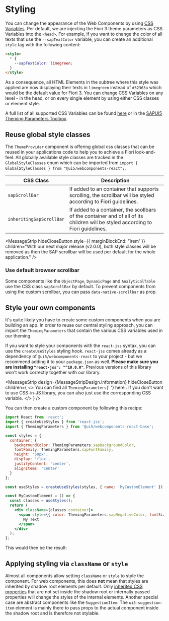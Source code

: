 
<Meta title="Styling" />

# Styling

You can change the appearance of the Web Components by using [CSS Variables](https://www.w3schools.com/Css/css3_variables.asp).
Per default, we are injecting the Fiori 3 theme parameters as CSS Variables into the `<head>`.
For example, if you want to change the color of all texts that use the `--sapTextColor` variable, you can create an additional `style` tag with the following content:

```html
<style>
  * {
    --sapTextColor: limegreen;
  }
</style>
```

<MessageStrip
  hideCloseButton
  design={MessageStripDesign.Warning}
  children="Changing the value of a CSS Variable will affect theming capabilities, as it will be changed for all themes!"
/>

As a consequence, all HTML Elements in the subtree where this style was applied are now displaying their texts in `limegreen` instead of `#32363a` which would be the default value for Fiori 3.
You can change CSS Variables on any level - in the head, or on every single element by using either CSS classes or element style.

A full list of all supported CSS Variables can be found [here](https://github.com/SAP/ui5-webcomponents-react/blob/main/packages/base/src/styling/ThemingParameters.ts)
or in the [SAPUI5 Theming Parameters Toolbox](https://sapui5.hana.ondemand.com/test-resources/sap/m/demokit/theming/webapp/index.html).

## Reuse global style classes

The `ThemeProvider` component is offering global css classes that can be reused in your applications code to help you to achieve a Fiori look-and-feel.
All globally available style classes are tracked in the `GlobalStyleClasses` enum which can be imported from `import { GlobalStyleClasses } from "@ui5/webcomponents-react";`.

| CSS Class                | Description                                                                                                                      |
| ------------------------ | -------------------------------------------------------------------------------------------------------------------------------- |
| `sapScrollBar`           | If added to an container that supports scrolling, the scrollbar will be styled according to Fiori guidelines.                    |
| `inheritingSapScrollBar` | If added to a container, the scollbars of the container and of all of its children will be styled according to Fiori guidelines. |

<MessageStrip
  hideCloseButton
  style={{ marginBlockEnd: '1rem' }}
  children="With our next major release (v2.0.0), both style classes will be removed as then the SAP scrollbar will be used per
  default for the whole application."
/>

### Use default browser scrollbar

Some components like the `ObjectPage`, `DynamicPage` and `AnalyticalTable` use the CSS class `sapScrollBar` by default. To prevent components from using the custom scrollbar, you can pass `data-native-scrollbar` as prop.

## Style your own components

It's quite likely you have to create some custom components when you are building an app.
In order to reuse our central styling approach, you can import the `ThemingParameters` that contain the various CSS variables used in our theming.

If you want to style your components with the `react-jss` syntax, you can use the `createUseStyles` styling hook.
`react-jss` comes already as a dependency of `@ui5/webcomponents-react` to your project - but we recommend adding it to your `package.json` as well.
**Please make sure you are installing `"react-jss": "^10.0.0"`**. Previous versions of this library won't work correctly together with our library.

<MessageStrip
  design={MessageStripDesign.Information}
  hideCloseButton
  children={
    <>
      You can find all <code>ThemingParameters</code>{' '}
      <ui5-link
        href="https://sap.github.io/ui5-webcomponents-react/?path=/docs/knowledge-base-public-utils--page#theming-parameters"
        target="_blank"
      >
        here
      </ui5-link>
      . If you don't want to use CSS-in-JS library, you can also just use the corresponding CSS variable.
    </>
  }
/>

You can then create a custom component by following this recipe:

```jsx
import React from 'react';
import { createUseStyles } from 'react-jss';
import { ThemingParameters } from '@ui5/webcomponents-react-base';

const styles = {
  container: {
    backgroundColor: ThemingParameters.sapBackgroundColor,
    fontFamily: ThemingParameters.sapFontFamily,
    height: '50px',
    display: 'flex',
    justifyContent: 'center',
    alignItems: 'center'
  }
};

const useStyles = createUseStyles(styles, { name: 'MyCustomElement' });

const MyCustomElement = () => {
  const classes = useStyles();
  return (
    <div className={classes.container}>
      <span style={{ color: ThemingParameters.sapNegativeColor, fontSize: ThemingParameters.sapFontLargeSize }}>
        My Text
      </span>
    </div>
  );
};
```

This would then be the result:

<ThemeProvider>
  <MyCustomElement />
</ThemeProvider>

## Applying styling via `className` or `style`

Almost all components allow setting `className` or `style` to style the component. For web components, this does **not** mean that styles are inherited by shadow root elements per default.
Only [inherited CSS properties](https://developer.mozilla.org/en-US/docs/Web/CSS/inheritance#inherited_properties) that are not set inside the shadow root or internally passed properties will change the styles of the internal elements.
Another special case are abstract components like the `SuggestionItem`. The `ui5-suggestion-item` element is mainly there to pass props to the actual component inside the shadow root and is therefore not stylable.

<Footer />
